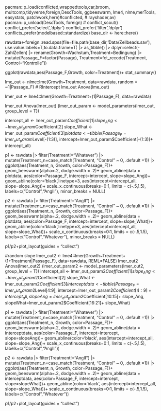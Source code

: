 pacman::p_load(conflicted,wrappedtools,car,broom,
               multcomp,tidyverse,foreign,DescTools,
               ggbeeswarm,
               lme4, nlme,merTools,
               easystats, patchwork,here)#conflicted,
# rayshader,av)
pacman::p_unload(DescTools, foreign)
# conflict_scout()
conflict_prefer('select','dplyr')
conflict_prefer('filter','dplyr')
conflicts_prefer(modelbased::standardize)
base_dir <- here::here()

rawdata<-foreign::read.spss(file=file.path(base_dir,'Data/Zellbeads.sav'),
                            use.value.labels=T,to.data.frame=T) |>
  as_tibble() |>
  dplyr::select(-ZahlZellen) |>
  rename(Growth=Wachstum,Treatment=Bedingung) |>
  mutate(Passage_F=factor(Passage),
         Treatment=fct_recode(Treatment,
                              Control="Kontrolle"))

ggplot(rawdata,aes(Passage_F,Growth, color=Treatment))+
  stat_summary()

lme_out <- nlme::lme(Growth~Treatment, data=rawdata,
                     random = ~1|Passage_F) # RIntercept
lme_out
Anova(lme_out)

lmer_out <- lme4::lmer(Growth~Treatment+(1|Passage_F),
                       data=rawdata)

lmer_out
Anova(lmer_out)
(lmer_out_param <- model_parameters(lmer_out, group_level = T))

intercept_all <- lmer_out_param$Coefficient[1]
slope_Ang <- lmer_out_param$Coefficient[2]
slope_What <- lmer_out_param$Coefficient[3]
plotdata <- tibble(
  Passage_F=lmer_out_param$Level[-(1:3)],
  intercept=lmer_out_param$Coefficient[-(1:3)]+
    intercept_all)


p1 <- rawdata |>
  filter(Treatment!="Whatever") |>
  mutate(Treatment_n=case_match(Treatment, "Control" ~ 0,
                                .default =1)) |>
  ggplot(aes(Treatment_n, Growth, color=Passage_F))+
  geom_beeswarm(alpha=.2, dodge.width = .2)+
  geom_abline(data = plotdata,
              aes(color=Passage_F,
                  intercept=intercept,
                  slope=slope_Ang))+
  geom_abline(color='black',linetype=3,
              aes(intercept=intercept_all,
                  slope=slope_Ang))+
  scale_x_continuous(breaks=0:1,
                     limits = c(-.5,1.5),
                     labels=c("Control","AngII"),
                     minor_breaks = NULL)

p2  <- rawdata |>
  filter(Treatment!="AngII") |>
  mutate(Treatment_n=case_match(Treatment, "Control" ~ 0,
                                .default =1)) |>
  ggplot(aes(Treatment_n, Growth, color=Passage_F))+
  geom_beeswarm(alpha=.2, dodge.width = .2)+
  geom_abline(data = plotdata,
              aes(color=Passage_F,
                  intercept=intercept,
                  slope=slope_What))+
  geom_abline(color='black',linetype=3,
              aes(intercept=intercept_all,
                  slope=slope_What))+
  scale_x_continuous(breaks=0:1,
                     limits = c(-.5,1.5),
                     labels=c("Control","Whatever"),
                     minor_breaks = NULL)

p1/p2+plot_layout(guides = "collect")

#random slope
lmer_out2 <- lme4::lmer(Growth~Treatment+
                          (1+Treatment|Passage_F),
                        data=rawdata,
                        REML=FALSE)
lmer_out2
Anova(lmer_out2)
(lmer_out_param2 <- model_parameters(lmer_out2, group_level = T))
intercept_all <- lmer_out_param2$Coefficient[1]
slope_Ang <- lmer_out_param2$Coefficient[2]
slope_What <- lmer_out_param2$Coefficient[3]
interceptdata <-
  tibble(Passage_F=lmer_out_param2$Level[4:9],
         intercept=lmer_out_param2$Coefficient[4:9]+intercept_all,
         slopeAng=lmer_out_param2$Coefficient[10:15]+
           slope_Ang,
         slopeWhat=lmer_out_param2$Coefficient[16:21]+
           slope_What)

p1 <- rawdata |>
  filter(Treatment!="Whatever") |>
  mutate(Treatment_n=case_match(Treatment, "Control" ~ 0,
                                .default =1)) |>
  ggplot(aes(Treatment_n, Growth, color=Passage_F))+
  geom_beeswarm(alpha=.2, dodge.width = .2)+
  geom_abline(data = interceptdata,
              aes(color=Passage_F,
                  intercept=intercept,
                  slope=slopeAng))+
  geom_abline(color='black',
              aes(intercept=intercept_all,
                  slope=slope_Ang))+
  scale_x_continuous(breaks=0:1,
                     limits = c(-.5,1.5),
                     labels=c("Control","AngII"))

p2  <- rawdata |>
  filter(Treatment!="AngII") |>
  mutate(Treatment_n=case_match(Treatment, "Control" ~ 0,
                                .default =1)) |>
  ggplot(aes(Treatment_n, Growth, color=Passage_F))+
  geom_beeswarm(alpha=.2, dodge.width = .2)+
  geom_abline(data = interceptdata,
              aes(color=Passage_F,
                  intercept=intercept,
                  slope=slopeWhat))+
  geom_abline(color='black',
              aes(intercept=intercept_all,
                  slope=slope_What))+
  scale_x_continuous(breaks=0:1,
                     limits = c(-.5,1.5),
                     labels=c("Control","Whatever"))

p1/p2+plot_layout(guides = "collect")

